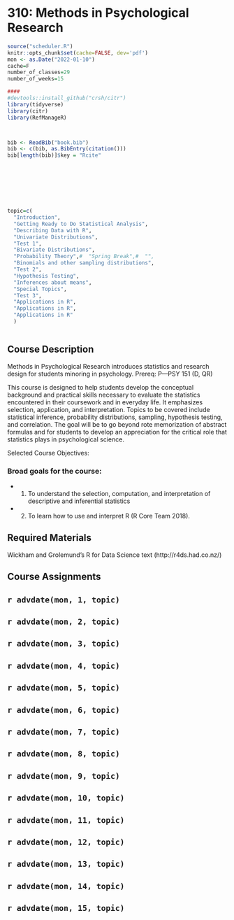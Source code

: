 # 310: Methods in Psychological Research {-#statsminor}

```r
source("scheduler.R")
knitr::opts_chunk$set(cache=FALSE, dev='pdf')
mon <- as.Date("2022-01-10")
cache=F
number_of_classes=29
number_of_weeks=15

####
#devtools::install_github("crsh/citr")
library(tidyverse)
library(citr)
library(RefManageR)



bib <- ReadBib("book.bib")
bib <- c(bib, as.BibEntry(citation()))
bib[length(bib)]$key = "Rcite"








topic=c(
  "Introduction", 
  "Getting Ready to Do Statistical Analysis",
  "Describing Data with R",
  "Univariate Distributions",
  "Test 1",
  "Bivariate Distributions",
  "Probability Theory",#  "Spring Break",#  "",
  "Binomials and other sampling distributions", 
  "Test 2", 
  "Hypothesis Testing",
  "Inferences about means",
  "Special Topics", 
  "Test 3", 
  "Applications in R",
  "Applications in R",
  "Applications in R" 
  )



```



## Course Description

Methods in Psychological Research introduces statistics and research design for students minoring in psychology. Prereq: P—PSY 151 (D, QR)

This course is designed to help students develop the conceptual background and practical skills necessary to evaluate the statistics encountered in their coursework and in everyday life. It emphasizes selection, application, and interpretation. Topics to be covered include statistical inference, probability distributions, sampling, hypothesis testing, and correlation. The goal will be to go beyond rote memorization of abstract formulas and for students to develop an appreciation for the critical role that statistics plays in psychological science.

Selected Course Objectives:


### Broad goals for the course:
- 1. To understand the selection, computation, and interpretation of descriptive and inferential
statistics
- 2. To learn how to use and interpret R (R Core Team 2018).


## Required Materials

Wickham and Grolemund's R for Data Science text (http://r4ds.had.co.nz/)




## Course Assignments



<!---
Schedule
-->

## `r advdate(mon, 1, topic)`
<!---
- Monday: First Day of Class / Introduction
- Thursday: First Day of Class
-->
## `r advdate(mon, 2, topic)`
<!---
- Tuesday: Research Design (Chapter 9)
- Thursday: Sampling Theory (Chapter 8) / Measurement in the Social/Behavioral Sciences 

-->
##  `r advdate(mon, 3, topic)` 
<!---
- Tuesday: Describing Data Graphically with R

- Wednesday (Sep 05, 2018)
    - Last day to drop a class (with a paper drop form) with no entry on the record
    - Last day to add a class & register for pass/fail status using paper forms 
- Thursday: Describing Data Numerically with R

-->

##  `r advdate(mon, 4, topic)`
<!---
- Tuesday: Univariate Distributions (Chapter 1/2)
- Thursday: Standardization, z-scores, and the normal distribution	(Chapter 3)
-->
##  `r advdate(mon, 5, topic)`
<!---
- Tuesday: Test 1 Review

- Thursday: Test 1
-->
##  `r advdate(mon, 6, topic)`
<!---
- Tuesday: Bivariate Distributions (Chapter 4)

- Thursday: Correlation	(Chapter 5)
-->
##  `r advdate(mon, 7, topic)` 
<!---
- Thursday: Probability Theory (Chapter 12) 
-->
##  `r advdate(mon, 8, topic)`
<!---
- Tuesday: More Probability Theory (Chapter 13) 

- Thursday: Review
-->
##  `r advdate(mon, 9, topic)`
<!---
- Tuesday: Test 2

- Thursday No Class (Fall Break Oct 18-19)
- Friday (Oct 19, 2018)
    - Last day undergraduate students may withdraw from fall semester classes
    - Last day to change from pass/fail to graded status in a fall semester class
-->
##  `r advdate(mon, 10, topic)`
<!---
- Tuesday: The Logic of Hypothesis Testing Hypotheses, Errors (Chapters 16-19)

- Thursday: t-tests
-->
##  `r advdate(mon, 11, topic)`
<!---
- Tuesday: Applying t-tests and ANOVA (Chapters 20 & 21)

- Thursday: More Analysis of Variance	(Chapters 24 & 27)
-->
##  `r advdate(mon, 12, topic)`
<!---
- Tuesday: Subverting the Research Process

- Thursday: Causal Inference
-->
## `r advdate(mon, 13, topic)`
<!---
- Tuesday: Review

- Wednesday: Alternative Test Date

- Thursday: Test 3
-->
##  `r advdate(mon, 14, topic)`
<!---
- Monday: Cross-Cultural Psychology
- Wednesday: Cross-Cultural Psychology
- Friday: Cross-Cultural Psychology
-->

##  `r advdate(mon, 15, topic)`
<!---
- Tuesday: Translating Research Questions into R

- Thursday: Addressing Statistical Questions in R


##  `r advdate(mon, 16, topic)` 

- Tuesday: Addressing Statistical Questions in R
- Thursday: Last Day of Class 
- Friday: Extra Credit Due at 7pm

## Final Exam 

- TBD on DEC TBD

# References

-->
